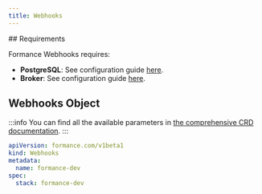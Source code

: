 ```yaml
---
title: Webhooks
---
```


<EE />
## Requirements

Formance Webhooks requires:
- **PostgreSQL**: See configuration guide [here](/next/operator/infra/postgres).
- **Broker**: See configuration guide [here](/next/operator/infra/broker).

## Webhooks Object

:::info
You can find all the available parameters in [the comprehensive CRD documentation](/next/operator/crd#gateway).
:::

```yaml
apiVersion: formance.com/v1beta1
kind: Webhooks
metadata:
  name: formance-dev
spec:
  stack: formance-dev
```
